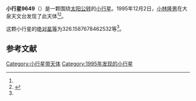 {{Infobox planet
| bgcolour = #FFFFC0
| name = 9649
| symbol = 
| image = 
| caption = 
| discovery = yes
| discovery_ref = 
| discoverer = [[小林隆男|小林隆男]]
| discovery_site = [[大泉天文台|大泉天文台]] 
| discovered = 1995年12月2日
| designations = yes
| mp_name = 
| named_after = 
| alt_names = 1995 XG/ 1978 SO5
| mp_category = [[主带小行星|主带小行星]]
| orbit_ref = <ref name="a">[http://ssd.jpl.nasa.gov/sbdb.cgi?sstr=9649 9649] {{Wayback|url=http://ssd.jpl.nasa.gov/sbdb.cgi?sstr=9649 |date=20201124040203 }}，小行星數據庫瀏覽器（JPL Small-Body Database Browser）－[[美国国家航空航天局|美国国家航空航天局]]喷气推进实验室</ref>
| epoch = 2456400.5 (2013年4月18日更新)
| aphelion = {{convert|2.571610378692686|AU|km|3|abbr=on|lk=out}}
| perihelion = {{convert|1.884777987018362|AU|km|3|abbr=on}}
| semimajor = {{convert|2.228194182855524|AU|km|3|abbr=on}}
| eccentricity = 0.1541231
| period = 1214.86489 [[日|日]]<br />3.33[[儒略年|儒略年]]
| avg_speed = 
| inclination = 3.959333253572426
| asc_node = 39.78613820346615
| mean_anomaly = 
| arg_peri = 326.1587678462532
| satellites = 
| physical_characteristics = yes
| dimensions = 
| mass = 
| density = 
| surface_grav = 
| escape_velocity = 
| sidereal_day = 
| axial_tilt = 
| pole_ecliptic_lat = 
| pole_ecliptic_lon = 
| albedo = 
| temperatures= 
| temp_name1 = 
| mean_temp_1 = 
| max_temp_1 = 
| temp_name2 = 
| max_temp_2 = 
| spectral_type = 
| abs_magnitude = 326.1587678462532
}}

'''小行星9649'''（{{lang-en|9649}}）是一颗围绕[[太阳|太阳]][[公转|公转]]的[[小行星|小行星]]。1995年12月2日，[[小林隆男|小林隆男]]在大泉天文台发现了此天体<ref name="a" /><ref>{{cite news|title=小行星列表|url=http://cfa-www.harvard.edu/iau/lists/NumberedMPs.txt|accessdate=2013-07-08|newspaper=哈佛大学|archive-date=2008-05-17|archive-url=https://web.archive.org/web/20080517010638/http://cfa-www.harvard.edu/iau/lists/NumberedMPs.txt|dead-url=no}}</ref>。

这颗小行星的[[绝对星等|绝对星等]]为326.1587678462532等<ref name="a" />。

==参考文献==
{{reflist}}
{{Minor Planet Number|[[小行星9648|小行星9648]]|[[小行星9650|小行星9650]]}}

{{小天体}}

[[Category:小行星带天体|Category:小行星带天体]]
[[Category:1995年发现的小行星|Category:1995年发现的小行星]]

{{asteroid-stub}}